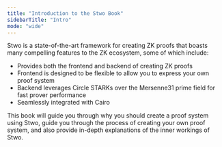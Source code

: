 ```yaml
---
title: "Introduction to the Stwo Book"
sidebarTitle: "Intro"
mode: "wide"
---
```


Stwo is a state-of-the-art framework for creating ZK proofs that boasts many compelling features to the ZK ecosystem, some of which include:

- Provides both the frontend and backend of creating ZK proofs
- Frontend is designed to be flexible to allow you to express your own proof system
- Backend leverages Circle STARKs over the Mersenne31 prime field for fast prover performance
- Seamlessly integrated with Cairo

This book will guide you through why you should create a proof system using Stwo, guide you through the process of creating your own proof system, and also provide in-depth explanations of the inner workings of Stwo.